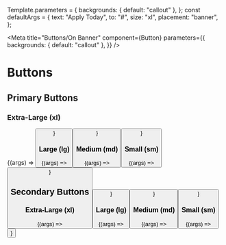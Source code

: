 
Template.parameters = {
  backgrounds: { default: "callout" },
};
const defaultArgs = {
  text: "Apply Today",
  to: "#",
  size: "xl",
  placement: "banner",
};

<Meta
  title="Buttons/On Banner"
  component={Button}
  parameters={{
    backgrounds: { default: "callout" },
  }}
/>

# Buttons

<ArgsTable of={Button} />

## Primary Buttons

### Extra-Large (xl)

<Canvas parameters={Template.parameters}>
  <Story name="Primary XL" args={{ ...defaultArgs, size: "xl" }}>
    {(args) => <Button {...args} />}
  </Story>
</Canvas>

### Large (lg)

<Canvas>
  <Story name="Primary LG" args={{ ...defaultArgs, size: "lg" }}>
    {(args) => <Button {...args} />}
  </Story>
</Canvas>

### Medium (md)

<Canvas>
  <Story name="Primary MD" args={{ ...defaultArgs, size: "md" }}>
    {(args) => <Button {...args} />}
  </Story>
</Canvas>

### Small (sm)

<Canvas>
  <Story name="Primary SM" args={{ ...defaultArgs, size: "sm" }}>
    {(args) => <Button {...args} />}
  </Story>
</Canvas>

## Secondary Buttons

### Extra-Large (xl)

<Canvas>
  <Story name="Secondary XL" args={{ ...defaultArgs, size: "xl", secondary: true }}>
    {(args) => <Button {...args} />}
  </Story>
</Canvas>

### Large (lg)

<Canvas>
  <Story name="Secondary LG" args={{ ...defaultArgs, size: "lg", secondary: true }}>
    {(args) => <Button {...args} />}
  </Story>
</Canvas>

### Medium (md)

<Canvas>
  <Story name="Secondary MD" args={{ ...defaultArgs, size: "md", secondary: true }}>
    {(args) => <Button {...args} />}
  </Story>
</Canvas>

### Small (sm)

<Canvas>
  <Story name="Secondary SM" args={{ ...defaultArgs, size: "sm", secondary: true }}>
    {(args) => <Button {...args} />}
  </Story>
</Canvas>
